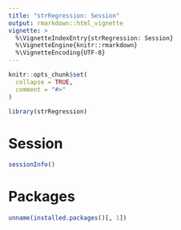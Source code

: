 ```yaml
---
title: "strRegression: Session"
output: rmarkdown::html_vignette
vignette: >
  %\VignetteIndexEntry{strRegression: Session}
  %\VignetteEngine{knitr::rmarkdown}
  %\VignetteEncoding{UTF-8}
---
```


```r
knitr::opts_chunk$set(
  collapse = TRUE,
  comment = "#>"
)
```

```r
library(strRegression)
```

# Session

```r
sessionInfo()
```

# Packages

```r
unname(installed.packages()[, 1])
```
